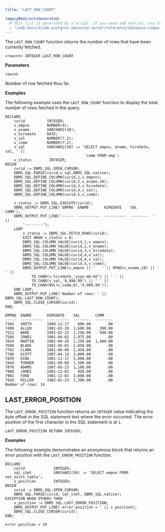 ```yaml
---
title: "LAST_ROW_COUNT"

legacyRedirectsGenerated:
  # This list is generated by a script. If you need add entries, use the `legacyRedirects` key.
  - "/edb-docs/d/edb-postgres-advanced-server/reference/database-compatibility-for-oracle-developers-built-in-package-guide/13/last_row_count.html"
---
```


The `LAST_ROW_COUNT` function returns the number of rows that have been currently fetched.

```text
<rowcnt> INTEGER LAST_ROW_COUNT
```

**Parameters**

`rowcnt`

 Number of row fetched thus far.

**Examples**

The following example uses the `LAST_ROW_COUNT` function to display the total number of rows fetched in the query.

```text
DECLARE
    curid          INTEGER;
    v_empno        NUMBER(4);
    v_ename        VARCHAR2(10);
    v_hiredate     DATE;
    v_sal          NUMBER(7,2);
    v_comm         NUMBER(7,2);
    v_sql          VARCHAR2(50) := 'SELECT empno, ename, hiredate, sal, ' ||
                                    'comm FROM emp';
    v_status        INTEGER;
BEGIN
    curid := DBMS_SQL.OPEN_CURSOR;
    DBMS_SQL.PARSE(curid,v_sql,DBMS_SQL.native);
    DBMS_SQL.DEFINE_COLUMN(curid,1,v_empno);
    DBMS_SQL.DEFINE_COLUMN(curid,2,v_ename,10);
    DBMS_SQL.DEFINE_COLUMN(curid,3,v_hiredate);
    DBMS_SQL.DEFINE_COLUMN(curid,4,v_sal);
    DBMS_SQL.DEFINE_COLUMN(curid,5,v_comm);

    v_status := DBMS_SQL.EXECUTE(curid);
    DBMS_OUTPUT.PUT_LINE('EMPNO  ENAME       HIREDATE    SAL       COMM');
    DBMS_OUTPUT.PUT_LINE('-----  ----------  ----------  --------  ' ||
        '--------');
    LOOP
        v_status := DBMS_SQL.FETCH_ROWS(curid);
        EXIT WHEN v_status = 0;
        DBMS_SQL.COLUMN_VALUE(curid,1,v_empno);
        DBMS_SQL.COLUMN_VALUE(curid,2,v_ename);
        DBMS_SQL.COLUMN_VALUE(curid,3,v_hiredate);
        DBMS_SQL.COLUMN_VALUE(curid,4,v_sal);
        DBMS_SQL.COLUMN_VALUE(curid,4,v_sal);
        DBMS_SQL.COLUMN_VALUE(curid,5,v_comm);
        DBMS_OUTPUT.PUT_LINE(v_empno || '   ' || RPAD(v_ename,10) || '  ' ||
            TO_CHAR(v_hiredate,'yyyy-mm-dd') || ' ' ||
            TO_CHAR(v_sal,'9,999.99') || ' ' ||
            TO_CHAR(NVL(v_comm,0),'9,999.99'));
    END LOOP;
    DBMS_OUTPUT.PUT_LINE('Number of rows: ' || DBMS_SQL.LAST_ROW_COUNT);
    DBMS_SQL.CLOSE_CURSOR(curid);
END;

EMPNO  ENAME       HIREDATE    SAL       COMM
-----  ----------  ----------  --------  --------
7369   SMITH       1980-12-17    800.00       .00
7499   ALLEN       1981-02-20  1,600.00    300.00
7521   WARD        1981-02-22  1,250.00    500.00
7566   JONES       1981-04-02  2,975.00       .00
7654   MARTIN      1981-09-28  1,250.00  1,400.00
7698   BLAKE       1981-05-01  2,850.00       .00
7782   CLARK       1981-06-09  2,450.00       .00
7788   SCOTT       1987-04-19  3,000.00       .00
7839   KING        1981-11-17  5,000.00       .00
7844   TURNER      1981-09-08  1,500.00       .00
7876   ADAMS       1987-05-23  1,100.00       .00
7900   JAMES       1981-12-03    950.00       .00
7902   FORD        1981-12-03  3,000.00       .00
7934   MILLER      1982-01-23  1,300.00       .00
Number of rows: 14
```

## LAST_ERROR_POSITION

The `LAST_ERROR_POSITION` function returns an `INTEGER` value indicating the byte offset in the SQL statement text where the error occurred. The error position of the first character in the SQL statement is at `1`.

```text
LAST_ERROR_POSITION RETURN INTEGER;
```

**Examples**

The following example demonstrates an anonymous block that returns an error position with the `LAST_ERROR_POSITION` function.

```text
DECLARE
    curid             INTEGER;
    sql_stmt          VARCHAR2(50) := 'SELECT empno FROM not_exist_table';
    v_position        INTEGER;
BEGIN
    curid := DBMS_SQL.OPEN_CURSOR;
    DBMS_SQL.PARSE(curid, sql_stmt, DBMS_SQL.native);
EXCEPTION WHEN OTHERS THEN
    v_position := DBMS_SQL.LAST_ERROR_POSITION;
    DBMS_OUTPUT.PUT_LINE('error position = ' || v_position);
    DBMS_SQL.CLOSE_CURSOR(curid);
END;

error position = 19
```

